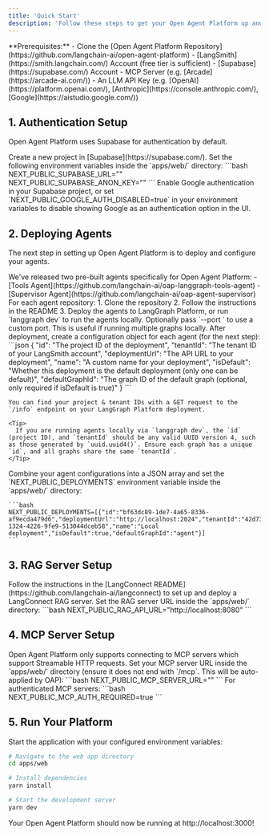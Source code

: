 ```yaml
---
title: 'Quick Start'
description: 'Follow these steps to get your Open Agent Platform up and running quickly.'
---
```


<Info>
  **Prerequisites:**
  - Clone the [Open Agent Platform Repository](https://github.com/langchain-ai/open-agent-platform)
  - [LangSmith](https://smith.langchain.com/) Account (free tier is sufficient)
  - [Supabase](https://supabase.com/) Account
  - MCP Server (e.g. [Arcade](https://arcade-ai.com/))
  - An LLM API Key (e.g. [OpenAI](https://platform.openai.com/), [Anthropic](https://console.anthropic.com/), [Google](https://aistudio.google.com/))
</Info>

## 1. Authentication Setup

Open Agent Platform uses Supabase for authentication by default.

<Steps>
  <Step title="Create a Supabase Project">
    Create a new project in [Supabase](https://supabase.com/).
  </Step>
  <Step title="Configure Environment Variables">
    Set the following environment variables inside the `apps/web/` directory:
    ```bash
    NEXT_PUBLIC_SUPABASE_URL="<your supabase url>"
    NEXT_PUBLIC_SUPABASE_ANON_KEY="<your supabase anon key>"
    ```
  </Step>
  <Step title="Enable Authentication Providers">
    Enable Google authentication in your Supabase project, or set `NEXT_PUBLIC_GOOGLE_AUTH_DISABLED=true` in your environment variables to disable showing Google as an authentication option in the UI.
  </Step>
</Steps>

## 2. Deploying Agents

The next step in setting up Open Agent Platform is to deploy and configure your agents.

<Steps>
  <Step title="Clone Pre-built Agents">
    We've released two pre-built agents specifically for Open Agent Platform:
    - [Tools Agent](https://github.com/langchain-ai/oap-langgraph-tools-agent)
    - [Supervisor Agent](https://github.com/langchain-ai/oap-agent-supervisor)
  </Step>
  <Step title="Follow Agent Setup Instructions">
    For each agent repository:
    1. Clone the repository
    2. Follow the instructions in the README
    3. Deploy the agents to LangGraph Platform, or run `langgraph dev` to run the agents locally. Optionally pass `--port <port>` to use a custom port. This is useful if running multiple graphs locally.
  </Step>
  <Step title="Configure Environment Variables">
    After deployment, create a configuration object for each agent (for the next step):
    ```json
    {
      "id": "The project ID of the deployment",
      "tenantId": "The tenant ID of your LangSmith account",
      "deploymentUrl": "The API URL to your deployment",
      "name": "A custom name for your deployment",
      "isDefault": "Whether this deployment is the default deployment (only one can be default)",
      "defaultGraphId": "The graph ID of the default graph (optional, only required if isDefault is true)"
    }
    ```

    You can find your project & tenant IDs with a GET request to the `/info` endpoint on your LangGraph Platform deployment.

    <Tip>
      If you are running agents locally via `langgraph dev`, the `id` (project ID), and `tenantId` should be any valid UUID version 4, such as those generated by `uuid.uuid4()`. Ensure each graph has a unique `id`, and all graphs share the same `tenantId`.
    </Tip>
  </Step>
  <Step title="Set Environment Variables">
    Combine your agent configurations into a JSON array and set the `NEXT_PUBLIC_DEPLOYMENTS` environment variable inside the `apps/web/` directory:

    ```bash
    NEXT_PUBLIC_DEPLOYMENTS=[{"id":"bf63dc89-1de7-4a65-8336-af9ecda479d6","deploymentUrl":"http://localhost:2024","tenantId":"42d732b3-1324-4226-9fe9-513044dceb58","name":"Local deployment","isDefault":true,"defaultGraphId":"agent"}]
    ```
  </Step>
</Steps>

## 3. RAG Server Setup

<Steps>
  <Step title="Deploy LangConnect">
    Follow the instructions in the [LangConnect README](https://github.com/langchain-ai/langconnect) to set up and deploy a LangConnect RAG server.
  </Step>
  <Step title="Configure Environment Variables">
    Set the RAG server URL inside the `apps/web/` directory:
    ```bash
    NEXT_PUBLIC_RAG_API_URL="http://localhost:8080"
    ```
  </Step>
</Steps>

## 4. MCP Server Setup

<Tip>
  Open Agent Platform only supports connecting to MCP servers which support Streamable HTTP requests.
</Tip>

<Steps>
  <Step title="Configure MCP Server URL">
    Set your MCP server URL inside the `apps/web/` directory (ensure it does not end with `/mcp`. This will be auto-applied by OAP):
    ```bash
    NEXT_PUBLIC_MCP_SERVER_URL="<your MCP server URL>"
    ```
  </Step>
  <Step title="Configure Authentication (if required)">
    For authenticated MCP servers:
    ```bash
    NEXT_PUBLIC_MCP_AUTH_REQUIRED=true
    ```
  </Step>
</Steps>

## 5. Run Your Platform

Start the application with your configured environment variables:

```bash
# Navigate to the web app directory
cd apps/web

# Install dependencies
yarn install

# Start the development server
yarn dev
```

Your Open Agent Platform should now be running at http://localhost:3000!
